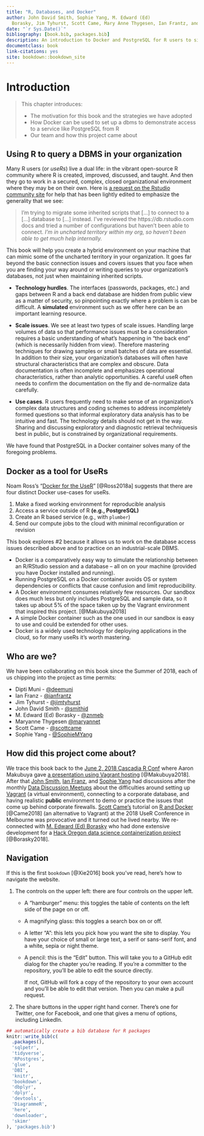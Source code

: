 ```yaml
---
title: "R, Databases, and Docker"
author: John David Smith, Sophie Yang, M. Edward (Ed) 
  Borasky, Jim Tyhurst, Scott Came, Mary Anne Thygesen, Ian Frantz, and Dipti Muni
date: "`r Sys.Date()`"
bibliography: [book.bib, packages.bib]
description: An introduction to Docker and PostgreSQL for R users to simulate use cases behind corporate walls.
documentclass: book
link-citations: yes
site: bookdown::bookdown_site
---
```


# Introduction {#chapter_introduction}

> This chapter introduces:
> 
> * The motivation for this book and the strategies we have adopted
> * How Docker can be used to set up a dbms to demonstrate access to a service like PostgreSQL from R
> * Our team and how this project came about

## Using R to query a DBMS in your organization

Many R users (or *useRs*) live a dual life: in the vibrant open-source R community where R is created, improved, discussed, and taught. And then they go to work in a secured, complex, closed organizational environment where they may be on their own.  Here is [a request on the Rstudio community site](https://community.rstudio.com/t/moving-from-rjdbc-to-odbc/22419) for help that has been lightly edited to emphasize the generality that we see:

> I'm trying to migrate some inherited scripts that [...] to connect to a [...] database to [...] instead. I've reviewed the https://db.rstudio.com docs and tried a number of configurations but haven't been able to connect. *I'm in uncharted territory within my org, so haven't been able to get much help internally.*

This book will help you create a hybrid environment on your machine that can mimic some of the uncharted territory in your organization.  It goes far beyond the basic connection issues and covers issues that you face when you are finding your way around or writing queries to your organization's databases, not just when maintaining inherited scripts.

* **Technology hurdles**.  The interfaces (passwords, packages, etc.) and gaps between R and a back end database are hidden from public view as a matter of security, so pinpointing exactly where a problem is can be difficult. A **simulated** environment such as we offer here can be an important learning resource.

* **Scale issues**. We see at least two types of scale issues.  Handling large volumes of data so that performance issues must be a consideration requires a basic understanding of what's happening in "the back end" (which is necessarily hidden from view). Therefore mastering techniques for drawing samples or small batches of data are essential. In addition to their size, your organization's databases will often have structural characteristics that are complex and obscure.  Data documentation is often incomplete and emphasizes operational characteristics, rather than analytic opportunities.  A careful useR often needs to confirm the documentation on the fly and de-normalize data carefully.

* **Use cases**. R users frequently need to make sense of an organization's complex data structures and coding schemes to address incompletely formed questions so that informal exploratory data analysis has to be intuitive and fast. The technology details should not get in the way. Sharing and discussing exploratory and diagnostic retrieval techniquesis best in public, but is constrained by organizational requirements.

We have found that PostgreSQL in a Docker container solves many of the foregoing problems.

## Docker as a tool for UseRs

Noam Ross's "[Docker for the UseR](https://nyhackr.blob.core.windows.net/presentations/Docker-for-the-UseR_Noam-Ross.pdf)" [@Ross2018a] suggests that there are four distinct Docker use-cases for useRs.  

1. Make a fixed working environment for reproducible analysis
2. Access a service outside of R **(e.g., PostgreSQL)**
3. Create an R based service (e.g., with `plumber`)
4. Send our compute jobs to the cloud with minimal reconfiguration or revision

This book explores #2 because it allows us to work on the database access issues described above and to practice on an industrial-scale DBMS.  

* Docker is a comparatively easy way to simulate the relationship between an R/RStudio session and a database -- all on on your machine (provided you have Docker installed and running). 
* Running PostgreSQL on a Docker container avoids OS or system dependencies or conflicts that cause confusion and limit reproducibility. 
* A Docker environment consumes relatively few resources.  Our sandbox does much less but only includes PostgreSQL and sample data, so it takes up about 5% of the space taken up by the Vagrant environment that inspired this project. [@Makubuya2018]
* A simple Docker container such as the one used in our sandbox is easy to use and could be extended for other uses.
* Docker is a widely used technology for deploying applications in the cloud, so for many useRs it's worth mastering.

## Who are we?

We have been collaborating on this book since the Summer of 2018, each of us chipping into the project as time permits:

* Dipti Muni - [\@deemuni](https://github.com/deemuni)
* Ian Franz - [\@ianfrantz](https://github.com/ianfrantz)
* Jim Tyhurst - [\@jimtyhurst](https://github.com/jimtyhurst)
* John David Smith - [\@smithjd](https://github.com/smithjd)
* M. Edward (Ed) Borasky - [\@znmeb](https://github.com/znmeb)
* Maryanne Thygesen [\@maryannet](https://github.com/maryannet)
* Scott Came - [\@scottcame](https://github.com/scottcame)
* Sophie Yang - [\@SophieMYang](https://github.com/SophieMYang)

## How did this project come about?

We trace this book back to the [June 2, 2018 Cascadia R Conf](https://cascadiarconf.com/) where Aaron Makubuya gave [a presentation using Vagrant hosting](https://github.com/Cascadia-R/Using_R_With_Databases) [@Makubuya2018].  After that [John Smith](https://github.com/smithjd), [Ian Franz](https://github.com/ianfrantz), and [Sophie Yang](https://github.com/SophieMYang) had discussions after the monthly [Data Discussion Meetups](https://www.meetup.com/Portland-Data-Science-Group/events/fxvhbnywmbgb/) about the difficulties around setting up [Vagrant](https://www.vagrantup.com/) (a virtual environment), connecting to a corporate database, and having realistic **public** environment to demo or practice the issues that come up behind corporate firewalls. [Scott Came's](https://github.com/scottcame) tutorial on [R and Docker](http://www.cascadia-analytics.com/2018/07/21/docker-r-p1.html) [@Came2018] (an alternative to Vagrant) at the 2018 UseR Conference in Melbourne was provocative and it turned out he lived nearby.  We re-connected with [M. Edward (Ed) Borasky](https://github.com/znmeb) who had done extensive development for a [Hack Oregon data science containerization project](https://github.com/hackoregon/data-science-pet-containers) [@Borasky2018].

## Navigation
If this is the first `bookdown` [@Xie2016] book you've read, here's how to navigate the website.

1. The controls on the upper left: there are four controls on the upper left.

    * A "hamburger" menu: this toggles the table of contents on the left side of the page on or off.
    * A magnifying glass: this toggles a search box on or off.
    * A letter "A": this lets you pick how you want the site to display. You have your choice of small or large text, a serif or sans-serif font, and a white, sepia or night theme.
    * A pencil: this is the "Edit" button. This will take you to a GitHub edit dialog for the chapter you're reading. If you're a committer to the repository, you'll be able to edit the source directly. 
    
        If not, GitHub will fork a copy of the repository to your own account and you'll be able to edit that version. Then you can make a pull request.
    
2. The share buttons in the upper right hand corner. There's one for Twitter, one for Facebook, and one that gives a menu of options, including LinkedIn.

```r
## automatically create a bib database for R packages
knitr::write_bib(c(
  .packages(),
  'sqlpetr',
  'tidyverse',
  'RPostgres',
  'glue',
  'DBI',
  'knitr',
  'bookdown',
  'dbplyr',
  'dplyr',
  'devtools',
  'DiagrammeR',
  'here',
  'downloader',
  'skimr'
), 'packages.bib')
```
